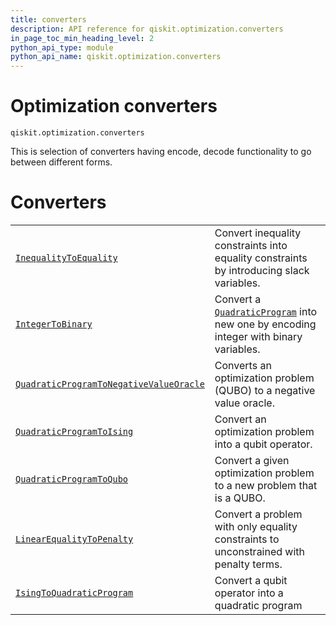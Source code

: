 ```yaml
---
title: converters
description: API reference for qiskit.optimization.converters
in_page_toc_min_heading_level: 2
python_api_type: module
python_api_name: qiskit.optimization.converters
---
```


<span id="module-qiskit.optimization.converters" />

<span id="qiskit-optimization-converters" />

# Optimization converters

<span id="module-qiskit.optimization.converters" />

`qiskit.optimization.converters`

This is selection of converters having encode, decode functionality to go between different forms.

# Converters

|                                                                                                                                                                                        |                                                                                                                                                                                       |
| -------------------------------------------------------------------------------------------------------------------------------------------------------------------------------------- | ------------------------------------------------------------------------------------------------------------------------------------------------------------------------------------- |
| [`InequalityToEquality`](qiskit.optimization.converters.InequalityToEquality "qiskit.optimization.converters.InequalityToEquality")                                                    | Convert inequality constraints into equality constraints by introducing slack variables.                                                                                              |
| [`IntegerToBinary`](qiskit.optimization.converters.IntegerToBinary "qiskit.optimization.converters.IntegerToBinary")                                                                   | Convert a [`QuadraticProgram`](qiskit.optimization.problems.QuadraticProgram "qiskit.optimization.problems.QuadraticProgram") into new one by encoding integer with binary variables. |
| [`QuadraticProgramToNegativeValueOracle`](qiskit.optimization.converters.QuadraticProgramToNegativeValueOracle "qiskit.optimization.converters.QuadraticProgramToNegativeValueOracle") | Converts an optimization problem (QUBO) to a negative value oracle.                                                                                                                   |
| [`QuadraticProgramToIsing`](qiskit.optimization.converters.QuadraticProgramToIsing "qiskit.optimization.converters.QuadraticProgramToIsing")                                           | Convert an optimization problem into a qubit operator.                                                                                                                                |
| [`QuadraticProgramToQubo`](qiskit.optimization.converters.QuadraticProgramToQubo "qiskit.optimization.converters.QuadraticProgramToQubo")                                              | Convert a given optimization problem to a new problem that is a QUBO.                                                                                                                 |
| [`LinearEqualityToPenalty`](qiskit.optimization.converters.LinearEqualityToPenalty "qiskit.optimization.converters.LinearEqualityToPenalty")                                           | Convert a problem with only equality constraints to unconstrained with penalty terms.                                                                                                 |
| [`IsingToQuadraticProgram`](qiskit.optimization.converters.IsingToQuadraticProgram "qiskit.optimization.converters.IsingToQuadraticProgram")                                           | Convert a qubit operator into a quadratic program                                                                                                                                     |

